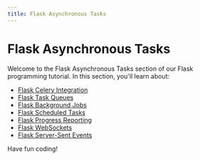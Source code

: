 ```yaml
---
title: Flask Asynchronous Tasks
---
```


# Flask Asynchronous Tasks

Welcome to the Flask Asynchronous Tasks section of our Flask programming tutorial. In this section, you'll learn about:

- [Flask Celery Integration](./0-flask-celery-integration.mdx)
- [Flask Task Queues](./1-flask-task-queues.mdx)
- [Flask Background Jobs](./2-flask-background-jobs.mdx)
- [Flask Scheduled Tasks](./3-flask-scheduled-tasks.mdx)
- [Flask Progress Reporting](./4-flask-progress-reporting.mdx)
- [Flask WebSockets](./5-flask-websockets.mdx)
- [Flask Server-Sent Events](./6-flask-server-sent-events.mdx)

Have fun coding!